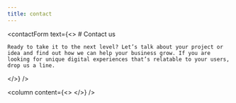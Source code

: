 ```yaml
---
title: contact
---
```


<contactForm
  text={<>
    # Contact us
    
    Ready to take it to the next level? Let’s talk about your project or idea and find out how we can help your business grow. If you are looking for unique digital experiences that’s relatable to your users, drop us a line.
  </>}
/>

<column
  content={<>
    <locationLinks />
  </>}
/>
